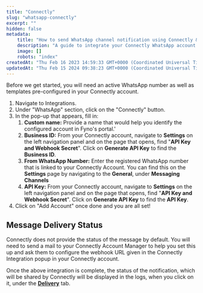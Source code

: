 ```yaml
---
title: "Connectly"
slug: "whatsapp-connectly"
excerpt: ""
hidden: false
metadata:
    title: "How to send WhatsApp channel notification using Connectly & Fyno | Help Document"
    description: "A guide to integrate your Connectly WhatsApp account into Fyno."
    image: []
    robots: "index"
createdAt: "Thu Feb 16 2023 14:59:33 GMT+0000 (Coordinated Universal Time)"
updatedAt: "Thu Feb 15 2024 09:38:23 GMT+0000 (Coordinated Universal Time)"
---
```


Before we get started, you will need an active WhatsApp number as well as templates pre-configured in your Connectly account.

1. Navigate to Integrations.
2. Under "WhatsApp" section, click on the "Connectly" button.
3. In the pop-up that appears, fill in:
    1. **Custom name:** Provide a name that would help you identify the configured account in Fyno's portal.'
    2. **Business ID:** From your Connectly account, navigate to **Settings** on the left navigation panel and on the page that opens, find "**API Key and Webhook Secret**". Click on **Generate API Key** to find the **Business ID**.
    3. **From WhatsApp Number:** Enter the registered WhatsApp number that is linked to your Connectly Account. You can find this on the **Settings** page by navigating to the **General**, under **Messaging Channels**
    4. **API Key:** From your Connectly account, navigate to **Settings** on the left navigation panel and on the page that opens, find "**API Key and Webhook Secret**". Click on **Generate API Key** to find the **API Key**.
4. Click on "Add Account" once done and you are all set!

## Message Delivery Status

Connectly does not provide the status of the message by default. You will need to send a mail to your Connectly Account Manager to help you set this up and ask them to configure the webhook URL given in the Connectly Integration popup in your Connectly account.

Once the above integration is complete, the status of the notification, which will be shared by Connectly will be displayed in the logs, when you click on it, under the **[Delivery](./log-details-delivery)** tab.
